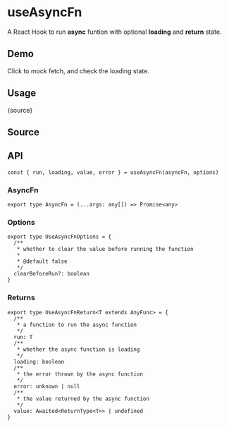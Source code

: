 # useAsyncFn


<HooksType category="Utilities" />

A React Hook to run **async** funtion with optional **loading** and **return** state.

## Demo

Click to mock fetch, and check the loading state.


<App />

## Usage


<RawCode>{source}</RawCode>

## Source


<Source />

## API

```tsx
const { run, loading, value, error } = useAsyncFn(asyncFn, options)
```

### AsyncFn

```tsx
export type AsyncFn = (...args: any[]) => Promise<any>
```

### Options

```tsx
export type UseAsyncFnOptions = {
  /**
   * whether to clear the value before running the function
   *
   * @default false
   */
  clearBeforeRun?: boolean
}
```

### Returns

```tsx
export type UseAsyncFnReturn<T extends AnyFunc> = {
  /**
   * a function to run the async function
   */
  run: T
  /**
   * whether the async function is loading
   */
  loading: boolean
  /**
   * the error thrown by the async function
   */
  error: unknown | null
  /**
   * the value returned by the async function
   */
  value: Awaited<ReturnType<T>> | undefined
}
```
